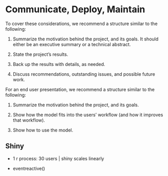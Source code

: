 # Communicate, Deploy, Maintain

To cover these considerations, we recommend a structure similar to the following: 

1. Summarize the motivation behind the project, and its goals. It should either be an executive summary or a technical abstract.

2. State the project’s results.   

3. Back up the results with details, as needed. 

4. Discuss recommendations, outstanding issues, and possible future work.

For an end user presentation, we recommend a structure similar to the following: 

1. Summarize the motivation behind the project, and its goals.       

2. Show how the model fits into the users’ workflow (and how it improves that workflow).                                             
3. Show how to use the model.

## Shiny

* 1 r process: 30 users | shiny scales linearly

* eventreactive()
